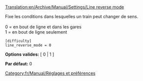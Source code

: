 [[Translation:en/Archive/Manual/Settings/Line reverse mode]]


Fixe les conditions dans lesquelles un train peut changer de sens.<br><br>
0 = en bout de ligne et dans les gares<br>
1 = en bout de ligne seulement<br>

<pre>
[difficulty]
line_reverse_mode = 0
</pre>

'''Options valides:''' [ 0 | 1 ]

'''Par défaut:''' 0


[[Category:fr/Manual/Réglages et préférences]]